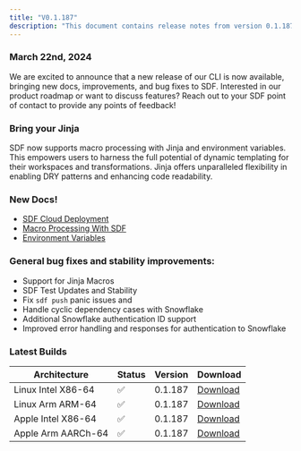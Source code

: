 ```yaml
---
title: "V0.1.187"
description: "This document contains release notes from version 0.1.187 of SDF."
---
```

### March 22nd, 2024

We are excited to announce that a new release of our CLI is now available, bringing new docs,
 improvements, and bug fixes to SDF. Interested in our product roadmap or want to 
discuss features? Reach out to your SDF point of contact to provide any points of feedback!

### Bring your Jinja
SDF now supports macro processing with Jinja and environment variables. This empowers users to harness 
the full potential of dynamic templating for their workspaces and transformations. 
Jinja offers unparalleled flexibility in enabling DRY patterns and enhancing 
code readability.

### New Docs!
- [SDF Cloud Deployment](/cloud/deployment)
- [Macro Processing With SDF](/guide/macro-processing/overview)
- [Environment Variables](/guide/macro-processing/jinja-variables)

### General bug fixes and stability improvements:
- Support for Jinja Macros
- SDF Test Updates and Stability
- Fix `sdf push` panic issues and 
- Handle cyclic dependency cases with Snowflake
- Additional Snowflake authentication ID support 
- Improved error handling and responses for authentication to Snowflake

### Latest Builds

| Architecture           | Status | Version | Download |
| ---------------------- | ------ | ------- | -------- |
| Linux Intel X86-64     |   ✅   | 0.1.187  | [Download](https://cdn.sdf.com/releases/download/sdf-v0.1.187-x86_64-unknown-linux-musl.tar.gz) |
| Linux Arm ARM-64       |   ✅   | 0.1.187  | [Download](https://cdn.sdf.com/releases/download/sdf-v0.1.187-arm-unknown-linux-gnueabihf.tar.gz) |
| Apple Intel X86-64     |   ✅   | 0.1.187  | [Download](https://cdn.sdf.com/releases/download/sdf-v0.1.187-x86_64-apple-darwin.tar.gz) |
| Apple Arm AARCh-64     |   ✅   | 0.1.187  | [Download](https://cdn.sdf.com/releases/download/sdf-v0.1.187-aarch64-apple-darwin.tar.gz) |
